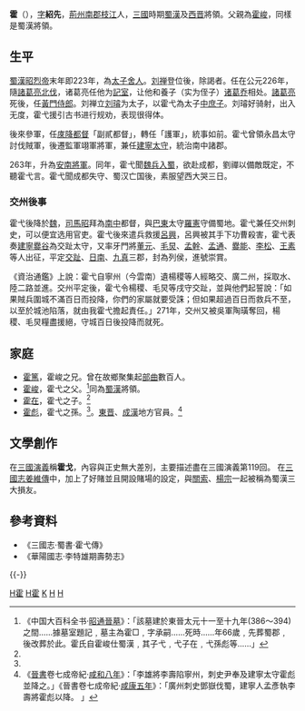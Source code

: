 '''霍{{Ruby|弋|-{zh-cn:yì;zh-tw:ㄧˋ}-}}'''（{{bd|？||271年或以前|catIdx=霍}}），[[表字|字]]'''紹先'''，[[荊州_(古代)|荊州]][[南郡|南郡]][[枝江|枝江]]人，[[三國|三國]]時期[[蜀漢|蜀漢]]及[[西晋|西晋]]將領。父親為[[霍峻|霍峻]]，同樣是蜀漢將領。

==生平==
[[刘备|蜀漢昭烈帝]]末年即223年，為[[太子舍人|太子舍人]]。[[刘禅|刘禅]]登位後，除謁者。任在公元226年，隨[[北伐_(諸葛亮)|諸葛亮北伐]]，诸葛亮任他为[[記室參軍|記室]]，让他和養子（实为侄子）[[诸葛乔|诸葛乔]]相处。[[諸葛亮|諸葛亮]]死後，任[[黃門侍郎|黃門侍郎]]。刘禅立[[刘璿|刘璿]]为太子，以霍弋為太子[[中庶子|中庶子]]。刘璿好骑射，出入无度，霍弋援引古书进行规劝，表现很得体。

後來參軍，任[[庲降都督|庲降都督]]「副貳都督」，轉任「護軍」，統事如前。霍弋曾領永昌太守討伐賊軍，後遷監軍翊軍將軍，兼任[[益州郡|建寧]][[太守|太守]]，統治南中諸郡。

263年，升為[[安南將軍|安南將軍]]。同年，霍弋聞[[魏滅蜀之戰|魏兵入蜀]]，欲赴成都，劉禪以備敵既定，不聽霍弋言。霍弋聞成都失守、蜀汉亡国後，素服望西大哭三日。

===交州後事===
{{see also|交阯之亂}}
霍弋後降於[[曹魏|魏]]，[[司馬昭|司馬昭]]拜為[[南中|南中]]都督，與[[巴東郡|巴東]]太守[[羅憲|羅憲]]守備蜀地。霍弋兼任交州刺史，可以便宜选用官吏。霍弋後來遣兵救援[[呂興|呂興]]，呂興被其手下功曹殺害，霍弋表奏[[建寧|建寧]][[爨谷|爨谷]]為交趾太守，又率牙門將[[董元|董元]]、[[毛炅|毛炅]]、[[孟幹|孟幹]]、[[孟通|孟通]]、[[爨能|爨能]]、[[李松|李松]]、[[王素|王素]]等人出征，平定[[交趾郡|交趾]]、[[日南郡|日南]]、[[九真郡|九真]]三郡，封為列侯，進號崇賞。

《資治通鑑》上說：霍弋自寧州（今雲南）遺楊稷等人經略交、廣二州，採取水、陸二路並進。交州平定後，霍弋令楊稷、毛炅等戌守交趾，並與他們起誓說：「如果賊兵圍城不滿百日而投降，你們的家屬就要受誅；但如果超過百日而救兵不至，以至於城池陷落，就由我霍弋擔起責任。」271年，交州又被吳軍陶璜奪回，楊稷、毛炅糧盡援絕，守城百日後投降而就死。

==家庭==
*[[霍篤|霍篤]]，霍峻之兄。曾在故鄉聚集起[[部曲|部曲]]數百人。
*[[霍峻|霍峻]]，霍弋之父。<ref name="霍承嗣壁畫墓">《中国大百科全书·[[昭通晉墓|昭通晉墓]]》：「該墓建於東晉太元十一至十九年(386～394)之間……據墓室題記﹐墓主為霍□﹐字承嗣……死時……年66歲﹐先葬蜀郡﹐後改葬於此。霍氏自霍峻仕蜀漢﹐其子弋﹐弋子在﹐弋孫彪等……」</ref>同為[[蜀漢|蜀漢]]將領。
*[[霍在|霍在]]，霍弋之子。<ref name="霍承嗣壁畫墓" />
*[[霍彪|霍彪]]，霍弋之孫。<ref name="霍承嗣壁畫墓" />{{cn|霍在之子}}。[[東晋|東晋]]、[[成漢|成漢]]地方官員。<ref name="晉書">《[[晉書|晉書]]卷七成帝紀·[[咸和_(晉成帝)|咸和八年]]》：「李雄將李壽陷寧州，刺史尹奉及建寧太守霍彪並降之。」《晉書卷七成帝紀·[[咸康_(晉成帝)|咸康五年]]》：「廣州刺史鄧嶽伐蜀，建寧人孟彥執李壽將霍彪以降。 」</ref>

==文學創作==
在[[三國演義|三國演義]]稱'''霍戈'''，內容與正史無大差別，主要描述盡在三國演義第119回。
在[[三國志姜維傳|三國志姜維傳]]中，加上了好賭並且開設賭場的設定，與[[關索|關索]]、[[楊宗|楊宗]]一起被稱為蜀漢三大損友。

==參考資料==
{{wikisource|三國志/卷41|《三國志》卷41  蜀書十一　霍王向張楊費傳}}
{{wikisource|華陽國志/卷九|《三國志》卷9 李特雄期壽勢志}}
{{wikisource|資治通鑑/卷078}}
*《三國志‧蜀書‧霍弋傳》
*《華陽國志‧李特雄期壽勢志》
<references />
{{-}}
{{start box}}
{{s-off}}
{{s-before|[[阎宇|阎宇]]}}
{{s-title|[[蜀汉|蜀汉]][[庲降都督|庲降都督]]|257年—263年}}
{{s-after|末任|蜀亡后仍督南中}}
{{end box}}
[[Category:蜀汉军事人物|H霍]]
[[Category:晉朝軍事人物|H霍]]
[[Category:霍姓|K]]
[[Category:枝江人|H]]
[[Category:蜀漢太守|H]]

{{三國志|nocat}}